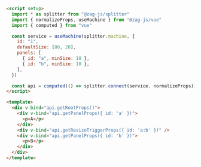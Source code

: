 ```html
<script setup>
  import * as splitter from "@zag-js/splitter"
  import { normalizeProps, useMachine } from "@zag-js/vue"
  import { computed } from "vue"

  const service = useMachine(splitter.machine, {
    id: "1",
    defaultSize: [80, 20],
    panels: [
      { id: "a", minSize: 10 },
      { id: "b", minSize: 10 },
    ],
  })

  const api = computed(() => splitter.connect(service, normalizeProps))
</script>

<template>
  <div v-bind="api.getRootProps()">
    <div v-bind="api.getPanelProps({ id: 'a' })">
      <p>A</p>
    </div>
    <div v-bind="api.getResizeTriggerProps({ id: 'a:b' })" />
    <div v-bind="api.getPanelProps({ id: 'b' })">
      <p>B</p>
    </div>
  </div>
</template>
```
